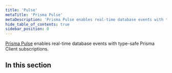 ```yaml
---
title: 'Pulse'
metaTitle: 'Prisma Pulse'
metaDescription: 'Prisma Pulse enables real-time database events with type-safe Prisma Client subscriptions.'
hide_table_of_contents: true
sidebar_position: 0
---
```


<TopBlock title={frontMatter.title}>

[Prisma Pulse](https://www.prisma.io/data-platform/pulse) enables real-time database events with type-safe Prisma Client subscriptions.

</TopBlock>

## In this section

<Subsections depth="3" />

